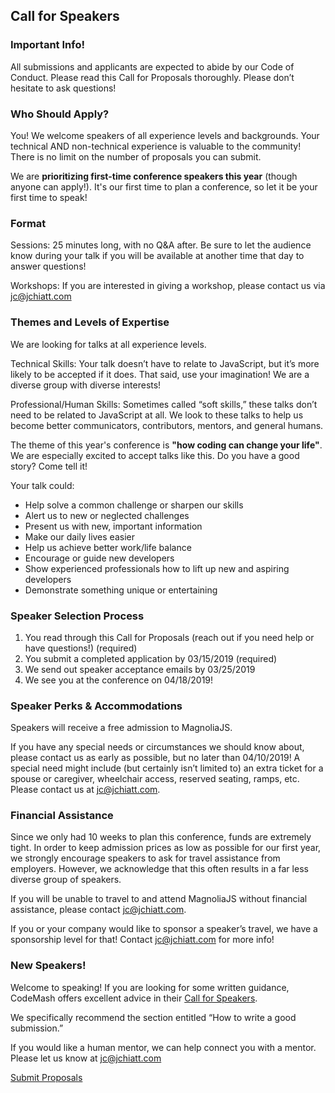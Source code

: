 
<Card mx="10%" my="48px">

## Call for Speakers

### Important Info!

All submissions and applicants are expected to abide by our <Link to="/codeofconduct">Code of Conduct</Link>.
Please read this Call for Proposals thoroughly. Please don’t hesitate to ask questions!

### Who Should Apply?

You! We welcome speakers of all experience levels and backgrounds.
Your technical AND non-technical experience is valuable to the community!
There is no limit on the number of proposals you can submit.

We are **prioritizing first-time conference speakers this year** (though anyone can apply!). It's our first time to plan a conference, so let it be your first time to speak!

### Format

Sessions: 25 minutes long, with no Q&A after. Be sure to let the audience know during your talk if you will be available at another time that day to answer questions!

Workshops: If you are interested in giving a workshop, please contact us via <a href="mailto:jc+magnoliajs@jchiatt.com">jc@jchiatt.com</a>

### Themes and Levels of Expertise

We are looking for talks at all experience levels.

Technical Skills: Your talk doesn’t have to relate to JavaScript, but it’s more likely to be accepted if it does.
That said, use your imagination! We are a diverse group with diverse interests!

Professional/Human Skills: Sometimes called “soft skills,” these talks don’t need to be related to JavaScript at all.
We look to these talks to help us become better communicators, contributors, mentors, and general humans.

The theme of this year's conference is **"how coding can change your life"**. We are especially excited to accept talks like this. Do you have a good story? Come tell it!

Your talk could:

- Help solve a common challenge or sharpen our skills
- Alert us to new or neglected challenges
- Present us with new, important information
- Make our daily lives easier
- Help us achieve better work/life balance
- Encourage or guide new developers
- Show experienced professionals how to lift up new and aspiring developers
- Demonstrate something unique or entertaining

### Speaker Selection Process

1.  You read through this Call for Proposals (reach out if you need help or have questions!) (required)
1.  You submit a completed application by 03/15/2019 (required)
1.  We send out speaker acceptance emails by 03/25/2019
1.  We see you at the conference on 04/18/2019!

### Speaker Perks & Accommodations

Speakers will receive a free admission to MagnoliaJS.

If you have any special needs or circumstances we should know about, please contact us as early as possible,
but no later than 04/10/2019! A special need might include (but certainly isn’t limited to)
an extra ticket for a spouse or caregiver, wheelchair access, reserved seating, ramps, etc.
Please contact us at <a href="mailto:jc+magnoliajs@jchiatt.com">jc@jchiatt.com</a>.

### Financial Assistance

Since we only had 10 weeks to plan this conference, funds are extremely tight.
In order to keep admission prices as low as possible for our first year, we strongly encourage speakers
to ask for travel assistance from employers. However, we acknowledge that this often results in a far less
diverse group of speakers.

If you will be unable to travel to and attend MagnoliaJS without financial assistance,
please contact <a href="mailto:jc+magnoliajs@jchiatt.com">jc@jchiatt.com</a>.

If you or your company would like to sponsor a speaker’s travel, we have a sponsorship level for that!
Contact <a href="mailto:jc+magnoliajssponsor@jchiatt.com">jc@jchiatt.com</a> for more info!

### New Speakers!

Welcome to speaking! If you are looking for some written guidance, CodeMash offers excellent advice
in their <a href="http://www.codemash.org/call-speakers/" target="_blank" rel="noopener noreferrer">Call for Speakers</a>.

We specifically recommend the section entitled “How to write a good submission.”

If you would like a human mentor, we can help connect you with a mentor.
Please let us know at <a href="mailto:jc+magnoliajs@jchiatt.com">jc@jchiatt.com</a>

<a href="https://www.papercall.io/magnoliajs" target="_blank" rel="noopener noreferrer">Submit Proposals</a>

</Card>
